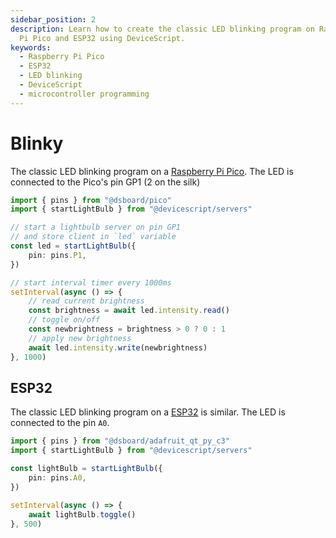 ```yaml
---
sidebar_position: 2
description: Learn how to create the classic LED blinking program on Raspberry
  Pi Pico and ESP32 using DeviceScript.
keywords:
  - Raspberry Pi Pico
  - ESP32
  - LED blinking
  - DeviceScript
  - microcontroller programming
---
```


# Blinky

The classic LED blinking program on a [Raspberry Pi Pico](/devices/rp2040). The LED is connected to the Pico's pin GP1 (2 on the silk)

<StaticVideo name="blinky" />

```ts
import { pins } from "@dsboard/pico"
import { startLightBulb } from "@devicescript/servers"

// start a lightbulb server on pin GP1
// and store client in `led` variable
const led = startLightBulb({
    pin: pins.P1,
})

// start interval timer every 1000ms
setInterval(async () => {
    // read current brightness
    const brightness = await led.intensity.read()
    // toggle on/off
    const newbrightness = brightness > 0 ? 0 : 1
    // apply new brightness
    await led.intensity.write(newbrightness)
}, 1000)
```

## ESP32

The classic LED blinking program on a [ESP32](/devices/esp32)
is similar. The LED is connected to the pin `A0`.

```ts
import { pins } from "@dsboard/adafruit_qt_py_c3"
import { startLightBulb } from "@devicescript/servers"

const lightBulb = startLightBulb({
    pin: pins.A0,
})

setInterval(async () => {
    await lightBulb.toggle()
}, 500)
```
